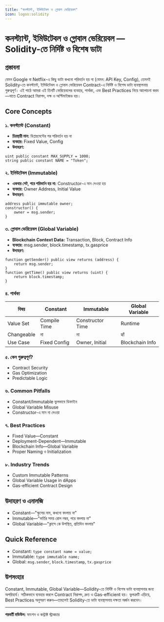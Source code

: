 ```yaml
---
title: "কনস্ট্যান্ট, ইমিউটেবল ও গ্লোবাল ভেরিয়েবল"
icon: logos:solidity
---
```


# কনস্ট্যান্ট, ইমিউটেবল ও গ্লোবাল ভেরিয়েবল — Solidity-তে নির্দিষ্ট ও বিশেষ ডাটা

## প্রস্তাবনা

যেমন Google বা Netflix-এ কিছু ডাটা কখনো পরিবর্তন হয় না (যেমন: API Key, Config), তেমনই Solidity-তে কনস্ট্যান্ট, ইমিউটেবল ও গ্লোবাল ভেরিয়েবল Contract-এ নির্দিষ্ট ও বিশেষ ডাটা ব্যবস্থাপনায় গুরুত্বপূর্ণ। এই পাঠে আমরা এই তিনটি ভেরিয়েবলের ব্যবহার, পার্থক্য, এবং Best Practices নিয়ে আলোচনা করব—যাতে Contract নিরাপদ, দক্ষ ও অপ্টিমাইজড হয়।

## Core Concepts

### ১. কনস্ট্যান্ট (Constant)
- **চিরস্থায়ী মান:** ডিপ্লয়মেন্টের পর পরিবর্তন হয় না
- **ব্যবহার:** Fixed Value, Config
- **উদাহরণ:**
```solidity
uint public constant MAX_SUPPLY = 1000;
string public constant NAME = "Token";
```

### ২. ইমিউটেবল (Immutable)
- **একবার সেট, পরে পরিবর্তন হয় না:** Constructor-এ মান দেওয়া হয়
- **ব্যবহার:** Owner Address, Initial Value
- **উদাহরণ:**
```solidity
address public immutable owner;
constructor() {
    owner = msg.sender;
}
```

### ৩. গ্লোবাল ভেরিয়েবল (Global Variable)
- **Blockchain Context Data:** Transaction, Block, Contract Info
- **ব্যবহার:** msg.sender, block.timestamp, tx.gasprice
- **উদাহরণ:**
```solidity
function getSender() public view returns (address) {
    return msg.sender;
}
function getTime() public view returns (uint) {
    return block.timestamp;
}
```

### ৪. পার্থক্য
| বিষয়         | Constant           | Immutable         | Global Variable   |
|--------------|--------------------|-------------------|------------------|
| Value Set    | Compile Time       | Constructor Time  | Runtime          |
| Changeable   | না                 | না                | হ্যাঁ            |
| Use Case     | Fixed Config       | Owner, Initial    | Blockchain Info  |

### ৫. কেন গুরুত্বপূর্ণ?
- Contract Security
- Gas Optimization
- Predictable Logic

### ৬. Common Pitfalls
- Constant/Immutable ভুলভাবে ডিফাইন
- Global Variable Misuse
- Constructor-এ মান না দেওয়া

### ৭. Best Practices
- Fixed Value—Constant
- Deployment-Dependent—Immutable
- Blockchain Info—Global Variable
- Proper Naming ও Initialization

### ৮. Industry Trends
- Custom Immutable Patterns
- Global Variable Usage in dApps
- Gas-efficient Contract Design

## উদাহরণ ও এনালজি
- Constant—"স্কুলের নাম, কখনো বদলায় না"
- Immutable—"ভর্তির সময় রোল নম্বর, পরে বদলায় না"
- Global Variable—"ক্লাসে কে উপস্থিত, প্রতিদিন বদলায়"

## Quick Reference

- Constant: `type constant name = value;`
- Immutable: `type immutable name;`
- Global: `msg.sender`, `block.timestamp`, `tx.gasprice`

## উপসংহার

Constant, Immutable, Global Variable—Solidity-তে নির্দিষ্ট ও বিশেষ ডাটা ব্যবস্থাপনার জন্য অপরিহার্য। সঠিকভাবে ব্যবহার করলে Contract নিরাপদ, দ্রুত ও Gas-efficient হয়। ভুলত্রুটি এড়িয়ে, Best Practices অনুসরণ করুন—তাহলেই Solidity-তে ডাটা ব্যবস্থাপনায় দক্ষতা অর্জন করবেন।

---

**পরবর্তী মডিউল:** ফাংশন ও কন্ট্রাক্ট স্ট্রাকচার
